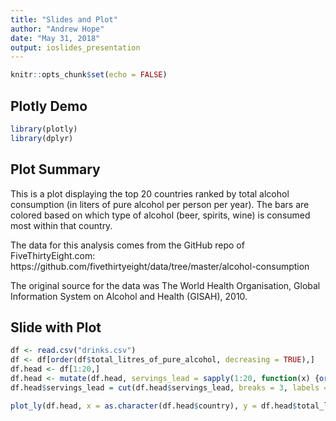 ```yaml
---
title: "Slides and Plot"
author: "Andrew Hope"
date: "May 31, 2018"
output: ioslides_presentation
---
```


```r
knitr::opts_chunk$set(echo = FALSE)
```

## Plotly Demo

```r
library(plotly)
library(dplyr)
```

## Plot Summary

This is a plot displaying the top 20 countries ranked by total alcohol consumption (in liters of pure alcohol per person per year). The bars are colored based on which type of alcohol (beer, spirits, wine) is consumed most within that country.

The data for this analysis comes from the GitHub repo of FiveThirtyEight.com:  
https://github.com/fivethirtyeight/data/tree/master/alcohol-consumption  

The original source for the data was The World Health Organisation, Global Information System on Alcohol and Health (GISAH), 2010.

## Slide with Plot

```r
df <- read.csv("drinks.csv")
df <- df[order(df$total_litres_of_pure_alcohol, decreasing = TRUE),]
df.head <- df[1:20,]
df.head <- mutate(df.head, servings_lead = sapply(1:20, function(x) {order(c(df.head[[x, 2]], df.head[[x, 3]], df.head[[x, 4]]), decreasing = TRUE)[1]}))
df.head$servings_lead = cut(df.head$servings_lead, breaks = 3, labels = c("beer", "spirits", "wine"))
```

```r
plot_ly(df.head, x = as.character(df.head$country), y = df.head$total_litres_of_pure_alcohol, mode = "markers", color = as.factor(df.head$servings_lead)) %>% layout(margin = list(l = 50, r = 50, b = 200, t = 50, pad = 4), yaxis = list(title = "Liters of Pure Alcohol (all types)"))
```